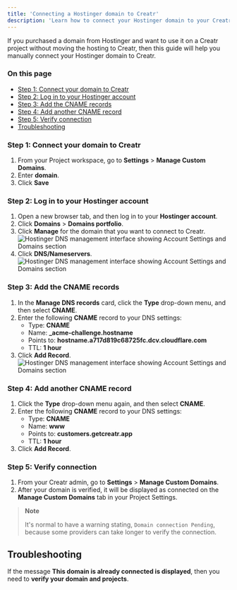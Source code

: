 ```yaml
---
title: 'Connecting a Hostinger domain to Creatr'
description: 'Learn how to connect your Hostinger domain to your Creatr project'
---
```


If you purchased a domain from Hostinger and want to use it on a Creatr project without moving the hosting to Creatr, then this guide will help you manually connect your Hostinger domain to Creatr.

### On this page

- [Step 1: Connect your domain to Creatr](#step-1-connect-your-domain-to-creatr)
- [Step 2: Log in to your Hostinger account](#step-2-log-in-to-your-hostinger-account)
- [Step 3: Add the CNAME records](#step-3-add-the-cname-records)
- [Step 4: Add another CNAME record](#step-4-add-another-cname-record)
- [Step 5: Verify connection](#step-5-verify-connection)
- [Troubleshooting](#troubleshooting)

### Step 1: Connect your domain to Creatr

1. From your Project workspace, go to **Settings** > **Manage Custom Domains**.
2. Enter **domain**.
3. Click **Save**

### Step 2: Log in to your Hostinger account

1. Open a new browser tab, and then log in to your **Hostinger account**.
2. Click **Domains** > **Domains portfolio**.
3. Click **Manage** for the domain that you want to connect to Creatr.
![Hostinger DNS management interface showing Account Settings and Domains section](/images/custom-domain/hostinger/image1.png)
4. Click **DNS/Nameservers**.
![Hostinger DNS management interface showing Account Settings and Domains section](/images/custom-domain/hostinger/image2.png)

### Step 3: Add the CNAME records

1. In the **Manage DNS records** card, click the **Type** drop-down menu, and then select **CNAME**.
2. Enter the following **CNAME** record to your DNS settings:
   - Type: **CNAME**
   - Name: **_acme-challenge.hostname**
   - Points to: **hostname.a717d819c68725fc.dcv.cloudflare.com**
   - TTL: **1 hour**
3. Click **Add Record**.
![Hostinger DNS management interface showing Account Settings and Domains section](/images/custom-domain/hostinger/image_cname.png)



### Step 4: Add another CNAME record

1. Click the **Type** drop-down menu again, and then select **CNAME**.
2. Enter the following **CNAME** record to your DNS settings:
   - Type: **CNAME**
   - Name: **www**
   - Points to: **customers.getcreatr.app**
   - TTL: **1 hour**
3. Click **Add Record**.

### Step 5: Verify connection

1. From your Creatr admin, go to **Settings** > **Manage Custom Domains**.
2. After your domain is verified, it will be displayed as connected on the **Manage Custom Domains** tab in your Project Settings.

> **Note**
>
> It's normal to have a warning stating, `Domain connection Pending`, because some providers can take longer to verify the connection.

## Troubleshooting

If the message **This domain is already connected is displayed**, then you need to **verify your domain and projects**.